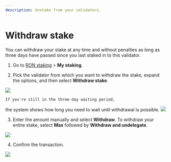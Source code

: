 ```yaml
---
description: Unstake from your validators.
---
```



# Withdraw stake
You can withdraw your stake at any time and without penalties as
long as three days have passed since you last staked in
to this validator.

1. Go to [RON staking](https://app.roninchain.com/staking) >
**My staking**.

2. Pick the validator from which you want to withdraw the stake,
expand the options, and then select **Withdraw stake**.
<img src={stepOne} width={1440} />

    If you're still in the three-day waiting period,
the system shows how long you need to wait until
withdrawal is possible.
<img src={countdown} width={304} />

3. Enter the amount manually and select **Withdraw**.
To withdraw your entire stake, select **Max**
followed by **Withdraw and undelegate**.
<img src={stepTwo} width={400} />

4. Confirm the transaction.
<img src={stepThree} width={400} />
